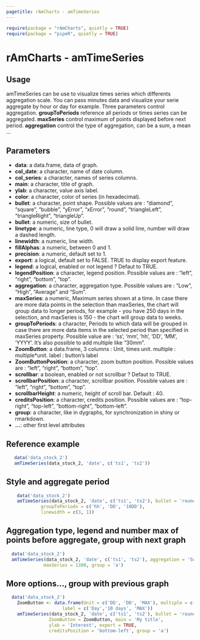 ```yaml
---
pagetitle: rAmCharts - amTimeSeries
---
```


```r
require(package = "rAmCharts", quietly = TRUE)
require(package = "pipeR", quietly = TRUE)
```

<h1>rAmCharts - amTimeSeries</h1>

## Usage
amTimeSeries can be use to visualize times series which differents aggregation scale. You can pass minutes data and visualize your serie aggregate by hour or day for example. Three parameters control aggregation. **groupToPeriods** reference all periods or times series can be aggregated. **maxSeries** control maximum of points displayed before next period. **aggregation** control the type of aggregation, can be a sum, a mean ...

## Parameters

* __data__: a data.frame, data of graph. 
* __col_date__: a character, name of date column.
* __col_series__: a character, names of series columns.
* __main__: a character, title of graph.
* __ylab__: a character, value axis label.
* __color__: a character, color of series (in hexadecimal).
* __bullet__: a character, point shape. Possible values are : "diamond", "square", "bubble", "yError", "xError", "round", "triangleLeft", "triangleRight", "triangleUp".
* __bullet__: a numeric, size of bullet.
* __linetype__: a numeric, line type, 0 will draw a solid line, number will draw a dashed length.
* __linewidth__: a numeric, line  width.
* __fillAlphas__: a numeric, between 0 and 1.
* __precision__: a numeric, default set to 1.
* __export__: a logical, default set to FALSE. TRUE to display export feature.
* __legend__: a logical, enabled or not legend ? Defaut to TRUE.
* __legendPosition__: a character, legend position. Possible values are : "left", "right", "bottom", "top".
* __aggregation__: a character, aggregation type. Possible values are : "Low", "High", "Average" and "Sum".
* __maxSeries__: a numeric, Maximum series shown at a time. In case there are more data points in the selection than maxSeries, the chart will group data to longer periods, for example - you have 250 days in the selection, and maxSeries is 150 - the chart will group data to weeks.
* __groupToPeriods__: a character, Periods to which data will be grouped in case there are more data items in the selected period than specified in maxSeries property. Possible value are : 'ss', 'mm', 'hh', 'DD', 'MM', 'YYYY'. It's also possible to add multiple like "30mm".
* __ZoomButton__: a data.frame, 3 columns : Unit, times unit. multiple : multiple*unit. label : button's label
* __ZoomButtonPosition__: a character, zoom button position. Possible values are : "left", "right", "bottom", "top".
* __scrollbar__: a boolean, enabled or not scrollbar ? Defaut to TRUE.
* __scrollbarPosition__: a character, scrollbar position. Possible values are : "left", "right", "bottom", "top".
* __scrollbarHeight__: a numeric, height of scroll bar. Default : 40.
* __creditsPosition__: a character, credits position. Possible values are : "top-right", "top-left", "bottom-right", "bottom-left".
* __group__: a character, like in dygraphs, for synchronization in shiny or rmarkdown.
* __...__: other first level attributes


## Reference example

```r
   data('data_stock_2')
   amTimeSeries(data_stock_2, 'date', c('ts1', 'ts2'))
```


## Style and aggregate period
```r
    data('data_stock_2')
    amTimeSeries(data_stock_2, 'date', c('ts1', 'ts2'), bullet = 'round',
             groupToPeriods = c('hh', 'DD', '10DD'),
             linewidth = c(3, 1))
```

## Aggregation type, legend and number max of points before aggregate, group with next graph
```r
  data('data_stock_2')
  amTimeSeries(data_stock_2, 'date', c('ts1', 'ts2'), aggregation = 'Sum', legend = TRUE,
              maxSeries = 1300, group = 'a')
```


## More options..., group with previous graph
```r
  data('data_stock_2')
    ZoomButton <- data.frame(Unit = c('DD', 'DD', 'MAX'), multiple = c(1, 10 ,1),
                     label = c('Day','10 days', 'MAX'))
    amTimeSeries(data_stock_2, 'date', c('ts1', 'ts2'), bullet = 'round',
                ZoomButton = ZoomButton, main = 'My title',
                ylab = 'Interest', export = TRUE,
                creditsPosition = 'bottom-left', group = 'a')
```